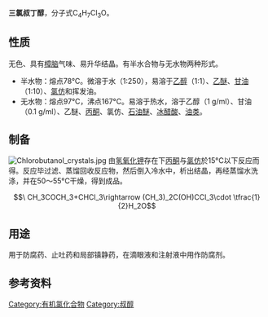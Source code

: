 {{Chembox 
| verifiedrevid = 444584652
| ImageFileL1 = Chlorobutanol Structural Formula V.2.svg
| ImageSizeL1 = 120px
| ImageFileR1 = Chlorobutanol3d.png
| ImageSizeR1 = 120px
| IUPACName = 1,1,1-Trichloro-2-methylpropan-2-ol
| OtherNames = 1,1,1-三氯-2-甲基-2-丙醇，1,1,1-三氯叔丁醇，2-三氯甲基-2-丙醇，1,1,1-三氯甲基-2-甲基-2-丙醇，叔三氯丁醇，2,2,2-三氯-1,1-二甲基乙醇，β,β,β-三氯叔丁醇，氯丁醇，安钠新，克罗勒吞，三氯丁原醇，三氯三级丁醇
| Section1 = {{Chembox Identifiers
|   ChemSpiderID_Ref = {{chemspidercite|correct|chemspider}}
| ChemSpiderID = 13842993
| UNII_Ref = {{fdacite|correct|FDA}}
| UNII = HM4YQM8WRC
| KEGG_Ref = {{keggcite|correct|kegg}}
| KEGG = D01942
| InChI = 1/C4H7Cl3O/c1-3(2,8)4(5,6)7/h8H,1-2H3
| InChIKey = OSASVXMJTNOKOY-UHFFFAOYAO
| StdInChI_Ref = {{stdinchicite|correct|chemspider}}
| StdInChI = 1S/C4H7Cl3O/c1-3(2,8)4(5,6)7/h8H,1-2H3
| StdInChIKey_Ref = {{stdinchicite|correct|chemspider}}
| StdInChIKey = OSASVXMJTNOKOY-UHFFFAOYSA-N
| CASNo_Ref = {{cascite|correct|CAS}}
| CASNo = 57-15-8
| PubChem = 
| SMILES = ClC(Cl)(Cl)C(C)(C)O
| ATCCode_prefix = A04
| ATCCode_suffix = AD04
}}
| Section2 = {{Chembox Properties
|  Formula = C<sub>4</sub>H<sub>7</sub>Cl<sub>3</sub>O
|  MolarMass = 175.5 g/mol
|  Appearance = 白色固体
|  Density = 
|  MeltingPt = 95–99 °C
|  BoilingPt = 167 °C
|  Solubility = 
  }}
| Section3 = {{Chembox Hazards
|  MainHazards = 
|  FlashPt = > 110°C <ref name="cb">[http://www.chemicalbook.com/ChemicalProductProperty_CN_CB8715683.htm 三氯叔丁醇（57-15-8）]</ref>
|  Autoignition = 
|  EUHarzardSymbol = 
|  RPhrases = {{R22}}-{{R36/37/38}}  
|  SPhrases = {{S26}}-{{S36/37/39}}
  }}
}}
'''三氯叔丁醇'''，分子式C<sub>4</sub>H<sub>7</sub>Cl<sub>3</sub>O。

==性质==
无色、具有[[樟脑|樟脑]]气味、易升华结晶。有半水合物与无水物两种形式。
*半水物：熔点78°C。微溶于水（1:250），易溶于[[乙醇|乙醇]]（1:1）、[[乙醚|乙醚]]、[[甘油|甘油]]（1:10）、[[氯仿|氯仿]]和挥发油。
*无水物：熔点97°C，沸点167°C。易溶于热水，溶于乙醇（1 g/ml）、甘油（0.1 g/ml）、乙醚、[[丙酮|丙酮]]、氯仿、[[石油醚|石油醚]]、[[冰醋酸|冰醋酸]]、[[油类|油类]]。

==制备==
[[File:Chlorobutanol_crystals.jpg|thumb]]
由[[氢氧化钾|氢氧化钾]]存在下[[丙酮|丙酮]]与[[氯仿|氯仿]]於15°C以下反应而得。反应毕过滤、蒸馏回收反应物，然后倒入冷水中，析出结晶，再经蒸馏水洗涤，并在50～55°C干燥，得到成品。
:<math>\ CH_3COCH_3+CHCl_3\rightarrow (CH_3)_2C(OH)CCl_3\cdot \tfrac{1}{2}H_2O</math>

==用途==
用于防腐药、止吐药和局部镇静药，在滴眼液和注射液中用作防腐剂。

==参考资料==
{{reflist}}

[[Category:有机氯化合物|Category:有机氯化合物]]
[[Category:叔醇|Category:叔醇]]